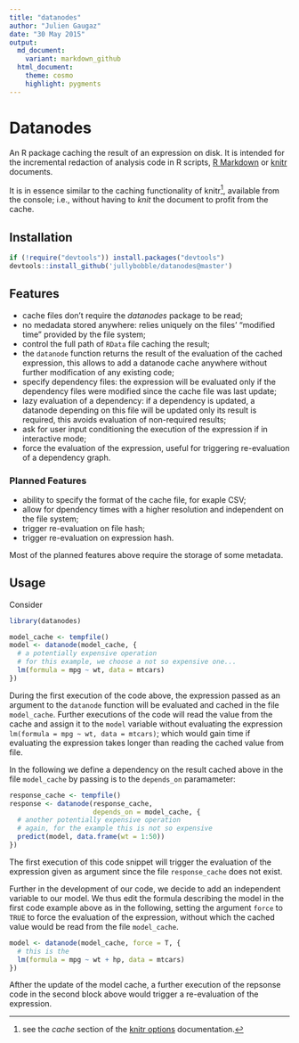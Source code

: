 ```yaml
---
title: "datanodes"
author: "Julien Gaugaz"
date: "30 May 2015"
output:
  md_document:
    variant: markdown_github
  html_document:
    theme: cosmo
    highlight: pygments
---
```


# Datanodes

An R package caching the result of an expression on disk. It is intended for the incremental redaction of analysis code in R scripts, [R Markdown](http://rmarkdown.rstudio.com/) or [knitr](http://yihui.name/knitr/) documents.

It is in essence similar to the caching functionality of knitr[^knitroptions], available from the console; i.e., without having to *knit* the document to profit from the cache. 

[^knitroptions]: see the *cache* section of the [knitr options](http://yihui.name/knitr/options) documentation.

## Installation

```r
if (!require("devtools")) install.packages("devtools")
devtools::install_github('jullybobble/datanodes@master')
```

## Features

- cache files don't require the *datanodes* package to be read;
- no medadata stored anywhere: relies uniquely on the files' "modified time" provided by the file system;
- control the full path of `RData` file caching the result;
- the `datanode` function returns the result of the evaluation of the cached expression, this allows to add a datanode cache anywhere without further modification of any existing code;
- specify dependency files: the expression will be evaluated only if the dependency files were modified since the cache file was last update;
- lazy evaluation of a dependency: if a dependency is updated, a datanode depending on this file will be updated only its result is required, this avoids evaluation of non-required results;
- ask for user input conditioning the execution of the expression if in interactive mode;
- force the evaluation of the expression, useful for triggering re-evaluation of a dependency graph.

### Planned Features

- ability to specify the format of the cache file, for exaple CSV;
- allow for dpendency times with a higher resolution and independent on the file system;
- trigger re-evaluation on file hash;
- trigger re-evaluation on expression hash.

Most of the planned features above require the storage of some metadata. 

## Usage

Consider
```r
library(datanodes)

model_cache <- tempfile()
model <- datanode(model_cache, { 
  # a potentially expensive operation
  # for this example, we choose a not so expensive one...
  lm(formula = mpg ~ wt, data = mtcars)
})
```

During the first execution of the code above, the expression passed as an argument to the `datanode` function will be evaluated and cached in the file `model_cache`. Further executions of the code will read the value from the cache and assign it to the `model` variable without evaluating the expression `lm(formula = mpg ~ wt, data = mtcars)`; which would gain time if evaluating the expression takes longer than reading the cached value from file.

In the following we define a dependency on the result cached above in the file `model_cache` by passing is to the `depends_on` paramameter:
```r
response_cache <- tempfile()
response <- datanode(response_cache,
                     depends_on = model_cache, {
  # another potentially expensive operation
  # again, for the example this is not so expensive
  predict(model, data.frame(wt = 1:50))
})
```

The first execution of this code snippet will trigger the evaluation of the expression given as argument since the file `response_cache` does not exist.

Further in the development of our code, we decide to add an independent variable to our model. We thus edit the formula describing the model in the first code example above as in the following, setting the argument `force` to `TRUE` to force the evaluation of the expression, without which the cached value would be read from the file `model_cache`.
```r
model <- datanode(model_cache, force = T, { 
  # this is the
  lm(formula = mpg ~ wt + hp, data = mtcars)
})
```

Afther the update of the model cache, a further execution of the repsonse code in the second block above would trigger a re-evaluation of the expression.
